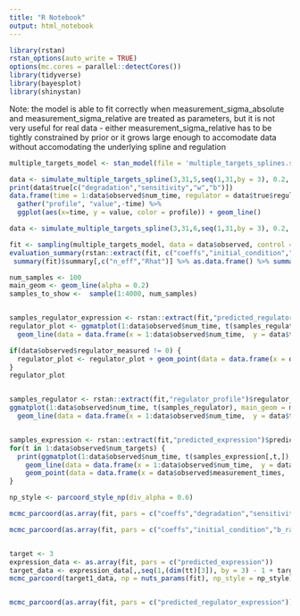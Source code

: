 ```yaml
---
title: "R Notebook"
output: html_notebook
---
```


```r
library(rstan)
rstan_options(auto_write = TRUE)
options(mc.cores = parallel::detectCores())
library(tidyverse)
library(bayesplot)
library(shinystan)
```


Note: the model is able to fit correctly when measurement_sigma_absolute and measurement_sigma_relative are treated as parameters, but it is not very useful for real data - either measurement_sigma_relative has to be tightly constrained by prior or it grows large enough to accomodate data without accomodating the underlying spline and regulation


```r
multiple_targets_model <- stan_model(file = 'multiple_targets_splines.stan')
```

```r
data <- simulate_multiple_targets_spline(3,31,5,seq(1,31,by = 3), 0.2, 0.2, regulator_measured = TRUE)
print(data$true[c("degradation","sensitivity","w","b")])
data.frame(time = 1:data$observed$num_time, regulator = data$true$regulator_expression, target1 = data$true$expression[1,], target2 = data$true$expression[2,], target3 = data$true$expression[3,]) %>%
  gather("profile", "value",-time) %>%
  ggplot(aes(x=time, y = value, color = profile)) + geom_line()
```

```r
data <- simulate_multiple_targets_spline(3,31,6,seq(1,31,by = 3), 0.2, 0.2, regulator_measured = TRUE)

fit <- sampling(multiple_targets_model, data = data$observed, control = list(adapt_delta = 0.95))
evaluation_summary(rstan::extract(fit, c("coeffs","initial_condition","sensitivity","degradation", "intercept","w","b")), data$true, printParamsResults = TRUE)
 summary(fit)$summary[,c("n_eff","Rhat")] %>% as.data.frame() %>% summarise(min_n_eff = min(n_eff),max_Rhat = max(Rhat))

num_samples <- 100
main_geom <- geom_line(alpha = 0.2)
samples_to_show <-  sample(1:4000, num_samples)


samples_regulator_expression <- rstan::extract(fit,"predicted_regulator_expression")$predicted_regulator_expression[samples_to_show,]
regulator_plot <- ggmatplot(1:data$observed$num_time, t(samples_regulator_expression), main_geom = main_geom) +
  geom_line(data = data.frame(x = 1:data$observed$num_time,  y = data$true$regulator_expression), aes(x=x, y=y), inherit.aes = FALSE, color = "black") + ggtitle("Regulator")

if(data$observed$regulator_measured != 0) {
  regulator_plot <- regulator_plot + geom_point(data = data.frame(x = data$observed$measurement_times,  y = data$observed$regulator_expression), aes(x=x, y=y), inherit.aes = FALSE, color = "#ba1b1d", size = 3) 
}
regulator_plot


samples_regulator <- rstan::extract(fit,"regulator_profile")$regulator_profile[samples_to_show,]
ggmatplot(1:data$observed$num_time, t(samples_regulator), main_geom = main_geom) +
  geom_line(data = data.frame(x = 1:data$observed$num_time,  y = data$true$regulator_profile), aes(x=x, y=y), inherit.aes = FALSE, color = "black") + ggtitle("Regulator raw")


samples_expression <- rstan::extract(fit,"predicted_expression")$predicted_expression[samples_to_show,,,drop=FALSE]
for(t in 1:data$observed$num_targets) { 
  print(ggmatplot(1:data$observed$num_time, t(samples_expression[,t,]), main_geom = main_geom) +
    geom_line(data = data.frame(x = 1:data$observed$num_time,  y = data$true$expression[t,]), aes(x=x, y=y), inherit.aes = FALSE, color = "black") + 
    geom_point(data = data.frame(x = data$observed$measurement_times,  y = data$observed$expression[t,]), aes(x=x, y=y), inherit.aes = FALSE, color = "#ba1b1d", size = 3) + ggtitle(paste0("Target ",t)))
}


```
```r
np_style <- parcoord_style_np(div_alpha = 0.6)

mcmc_parcoord(as.array(fit, pars = c("coeffs","degradation","sensitivity","initial_condition","w","b_raw","intercept_raw")), np = nuts_params(fit), np_style = np_style)

mcmc_parcoord(as.array(fit, pars = c("coeffs","initial_condition","b_raw","intercept_raw")), np = nuts_params(fit), np_style = np_style)


target <- 3
expression_data <- as.array(fit, pars = c("predicted_expression"))
target_data <- expression_data[,,seq(1,(dim(tt)[3]), by = 3) - 1 + target]
mcmc_parcoord(target1_data, np = nuts_params(fit), np_style = np_style)


mcmc_parcoord(as.array(fit, pars = c("predicted_regulator_expression")), np = nuts_params(fit), np_style = np_style)

```

